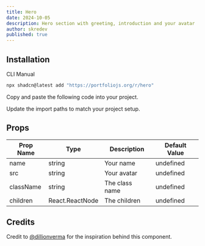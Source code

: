 ```yaml
---
title: Hero
date: 2024-10-05
description: Hero section with greeting, introduction and your avatar
author: skredev
published: true
---
```


<ComponentPreview name="hero-demo" />

## Installation

<Tabs defaultValue="cli">

<TabsList>
  <TabsTrigger value="cli">CLI</TabsTrigger>
  <TabsTrigger value="manual">Manual</TabsTrigger>
</TabsList>
<TabsContent value="cli">

```bash
npx shadcn@latest add "https://portfoliojs.org/r/hero"
```

</TabsContent>

<TabsContent value="manual">

<Steps>

<Step>Copy and paste the following code into your project.</Step>

<ComponentSource name="hero" />

<Step>Update the import paths to match your project setup.</Step>

</Steps>

</TabsContent>

</Tabs>

## Props

| Prop Name | Type            | Description    | Default Value |
| --------- | --------------- | -------------- | ------------- |
| name      | string          | Your name      | undefined     |
| src       | string          | Your avatar    | undefined     |
| className | string          | The class name | undefined     |
| children  | React.ReactNode | The children   | undefined     |

## Credits

Credit to [@dillionverma](https://github.com/dillionverma) for the inspiration behind this component.
